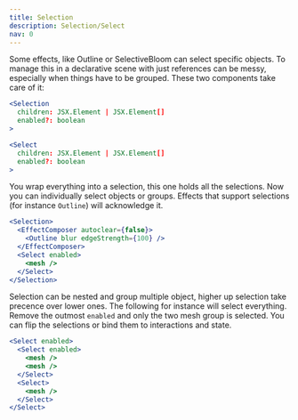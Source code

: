 ```yaml
---
title: Selection
description: Selection/Select
nav: 0
---
```


Some effects, like Outline or SelectiveBloom can select specific objects. To
manage this in a declarative scene with just references can be messy, especially
when things have to be grouped. These two components take care of it:

```jsx
<Selection
  children: JSX.Element | JSX.Element[]
  enabled?: boolean
>

<Select
  children: JSX.Element | JSX.Element[]
  enabled?: boolean
>
```

You wrap everything into a selection, this one holds all the selections. Now you
can individually select objects or groups. Effects that support selections (for
instance `Outline`) will acknowledge it.

```jsx
<Selection>
  <EffectComposer autoclear={false}>
    <Outline blur edgeStrength={100} />
  </EffectComposer>
  <Select enabled>
    <mesh />
  </Select>
</Selection>
```

Selection can be nested and group multiple object, higher up selection take
precence over lower ones. The following for instance will select everything.
Remove the outmost `enabled` and only the two mesh group is selected. You can
flip the selections or bind them to interactions and state.

```jsx
<Select enabled>
  <Select enabled>
    <mesh />
    <mesh />
  </Select>
  <Select>
    <mesh />
  </Select>
</Select>
```
